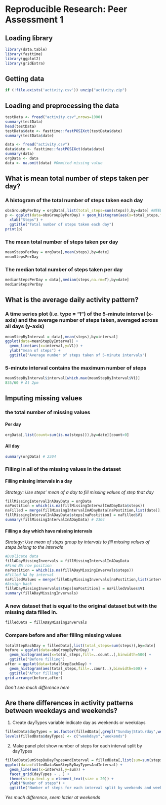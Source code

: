 # Reproducible Research: Peer Assessment 1

## Loading library
```r
library(data.table)
library(fasttime)
library(ggplot2)
library(gridExtra)
```

## Getting data
```r
if (!file.exists('activity.csv')) unzip("activity.zip")
```

## Loading and preprocessing the data
```r
testData <- fread("activity.csv",nrows=1000)
summary(testData)
head(testData)
testData$date <- fasttime::fastPOSIXct(testData$date)
summary(testData$date)

data <- fread("activity.csv")
data$date <- fasttime::fastPOSIXct(data$date)
summary(data)
orgData <- data
data <- na.omit(data) #Ommited missing value
```


## What is mean total number of steps taken per day?
### A histogram of the total number of steps taken each day
```r
obsGroupByPerDay = orgData[,list(total_steps=sum(steps)),by=date] #NEED: V1 column name -> MeanOfSteps
p <- ggplot(data=obsGroupByPerDay) + geom_histogram(aes(x=total_steps,fill=..count..)) +
  xlab("Steps") +
  ggtitle("Total number of steps taken each day")
print(p)
```

### The mean total number of steps taken per day
```r
meanStepsPerDay = orgData[,mean(steps),by=date]
meanStepsPerDay
```

### The median total number of steps taken per day
```r
medianStepsPerDay = data[,median(steps,na.rm=T),by=date]
medianStepsPerDay
```

## What is the average daily activity pattern?
### A time series plot (i.e. type = "l") of the 5-minute interval (x-axis) and the average number of steps taken, averaged across all days (y-axis)
```r
meanStepByInterval = data[,mean(steps),by=interval]
ggplot(data=meanStepByInterval) + 
  geom_line(aes(x=interval,y=V1)) + 
  ylab("mean of steps") +
  ggtitle("Average number of steps taken of 5-minute intervals")
```

### 5-minute interval contains the maximum number of steps
```r
meanStepByInterval$interval[which.max(meanStepByInterval$V1)]
835/60 # At 2pm
```

## Imputing missing values
### the total number of missing values
#### Per day
```r
orgData[,list(count=sum(is.na(steps))),by=date][count>0]
```
#### All day
```r
summary(orgData) # 2304
```

### Filling in all of the missing values in the dataset
#### Filling missing intervals in a day
*Strategy: Use steps' mean of a day to fill missing values of step that day*
```r
fillMissingIntervalInADayData = orgData
naPostition = which(is.na(fillMissingIntervalInADayData$steps))
naFilled = merge(fillMissingIntervalInADayData[naPostition,list(date)],medianStepsPerDay,by="date",all.x=TRUE) #Merge with median per day
fillMissingIntervalInADayData$steps[naPostition] = naFilled$V1
summary(fillMissingIntervalInADayData) # 2304
```

#### Filling a day which have missing intervals
*Strategy: Use mean of steps group by intervals to fill missing values of steps belong to the intervals*
```r
#Duplicate data
fillADayMissingInvervals = fillMissingIntervalInADayData
#Find NA row position
naPostition = which(is.na(fillADayMissingInvervals$steps))
#Filled NA by interval
naFilledValues = merge(fillADayMissingInvervals[naPostition,list(interval)],meanStepByInterval,by="interval",all.x=TRUE)
#Assign back
fillADayMissingInvervals$steps[naPostition] = naFilledValues$V1
summary(fillADayMissingInvervals)
```
### A new dataset that is equal to the original dataset but with the missing data filled in.
```r
filledData = fillADayMissingInvervals
```

### Compare before and after filling missing values
```r
totalStepEachDay = filledData[,list(total_steps=sum(steps)),by=date]
before = ggplot(data=obsGroupByPerDay) + 
  geom_histogram(aes(x=total_steps,fill=..count..),binwidth=500) + 
  ggtitle("Before filling")
after = ggplot(data=totalStepEachDay) + 
  geom_histogram(aes(total_steps,fill=..count..),binwidth=500) + 
  ggtitle("After filling")
grid.arrange(before,after)
```

*Don't see much difference here*

## Are there differences in activity patterns between weekdays and weekends?
1. Create dayTypes variable indicate day as weekends or weekdays
```r
filledData$dayTypes = as.factor(filledData[,grepl("Sunday|Staturday",weekdays(date))])
levels(filledData$dayTypes) <- c("weekdays","weekends")

```
2. Make panel plot show number of steps for each interval split by dayTypes
```r
filledDataSumStepByDayTypesAndInterval = filledData[,list(sum=sum(steps)),by=list(dayTypes,interval)]
ggplot(data=filledDataSumStepByDayTypesAndInterval) +
  geom_line(aes(x=interval,y=sum)) +
  facet_grid(dayTypes ~ . ) +
  theme(strip.text.y = element_text(size = 20)) +
  ylab("Number of steps") +
  ggtitle("Number of steps for each interval split by weekends and weekdays")
```

*Yes much difference, seem lazier at weekends*
